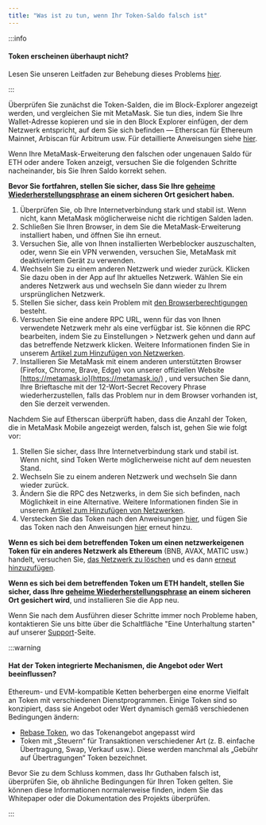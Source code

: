 ```yaml
---
title: "Was ist zu tun, wenn Ihr Token-Saldo falsch ist"
---
```



:::info

#### Token erscheinen überhaupt nicht?

Lesen Sie unseren Leitfaden zur Behebung dieses Problems [hier](/managing-my-tokens/custom-tokens/a-token-is-missing-from-my-wallet).

:::

Überprüfen Sie zunächst die Token-Salden, die im Block-Explorer angezeigt werden, und vergleichen Sie mit MetaMask. Sie tun dies, indem Sie Ihre Wallet-Adresse kopieren und sie in den Block Explorer einfügen, der dem Netzwerk entspricht, auf dem Sie sich befinden — Etherscan für Ethereum Mainnet, Arbiscan für Arbitrum usw. Für detaillierte Anweisungen siehe [hier](/managing-my-wallet/how-to-check-my-wallet-activity-on-the-blockchain-explorer).

<Tabs>

<TabItem value="Erweiterung" label="Erweiterung">

Wenn Ihre MetaMask-Erweiterung den falschen oder ungenauen Saldo für ETH oder andere Token anzeigt, versuchen Sie die folgenden Schritte nacheinander, bis Sie Ihren Saldo korrekt sehen.

**Bevor Sie fortfahren, stellen Sie sicher, dass Sie Ihre [geheime Wiederherstellungsphrase](/getting-started/user-guide-secret-recovery-phrase-password-and-private-keys) an einem sicheren Ort gesichert haben.**

1. Überprüfen Sie, ob Ihre Internetverbindung stark und stabil ist. Wenn nicht, kann MetaMask möglicherweise nicht die richtigen Salden laden.
2. Schließen Sie Ihren Browser, in dem Sie die MetaMask-Erweiterung installiert haben, und öffnen Sie ihn erneut.
3. Versuchen Sie, alle von Ihnen installierten Werbeblocker auszuschalten, oder, wenn Sie ein VPN verwenden, versuchen Sie, MetaMask mit deaktiviertem Gerät zu verwenden.
4. Wechseln Sie zu einem anderen Netzwerk und wieder zurück. Klicken Sie dazu oben in der App auf Ihr aktuelles Netzwerk. Wählen Sie ein anderes Netzwerk aus und wechseln Sie dann wieder zu Ihrem ursprünglichen Netzwerk.
5. Stellen Sie sicher, dass kein Problem mit [den Browserberechtigungen](/troubleshooting/metamask-states-balance-may-be-outdated-displays-in-orange-or-eth-not-added-to-balance) besteht.
6. Versuchen Sie eine andere RPC URL, wenn für das von Ihnen verwendete Netzwerk mehr als eine verfügbar ist. Sie können die RPC bearbeiten, indem Sie zu Einstellungen > Netzwerk gehen und dann auf das betreffende Netzwerk klicken. Weitere Informationen finden Sie in unserem [Artikel zum Hinzufügen von Netzwerken](/networks-and-sidechains/managing-networks/how-to-add-a-custom-network-rpc).
7. Installieren Sie MetaMask mit einem anderen unterstützten Browser (Firefox, Chrome, Brave, Edge) von unserer offiziellen Website [https://metamask.io](https://metamask.io/) , und versuchen Sie dann, Ihre Brieftasche mit der 12-Wort-Secret Recovery Phrase wiederherzustellen, falls das Problem nur in dem Browser vorhanden ist, den Sie derzeit verwenden.

</TabItem>

<TabItem value="Mobilgerät" label="Mobilgerät">

Nachdem Sie auf Etherscan überprüft haben, dass die Anzahl der Token, die in MetaMask Mobile angezeigt werden, falsch ist, gehen Sie wie folgt vor:

1. Stellen Sie sicher, dass Ihre Internetverbindung stark und stabil ist. Wenn nicht, sind Token Werte möglicherweise nicht auf dem neuesten Stand.
2. Wechseln Sie zu einem anderen Netzwerk und wechseln Sie dann wieder zurück.
3. Ändern Sie die RPC des Netzwerks, in dem Sie sich befinden, nach Möglichkeit in eine Alternative. Weitere Informationen finden Sie in unserem [Artikel zum Hinzufügen von Netzwerken](/networks-and-sidechains/managing-networks/how-to-add-a-custom-network-rpc).
4. Verstecken Sie das Token nach den Anweisungen [hier](/managing-my-tokens/custom-tokens/how-to-display-tokens-in-metamask), und fügen Sie das Token nach den Anweisungen [hier](/managing-my-tokens/custom-tokens/how-to-display-tokens-in-metamask) erneut hinzu.

**Wenn es sich bei dem betreffenden Token um einen netzwerkeigenen Token für ein anderes Netzwerk als Ethereum** (BNB, AVAX, MATIC usw.) handelt, versuchen Sie, [das Netzwerk zu löschen](/networks-and-sidechains/managing-networks/how-to-remove-networks) und es dann [erneut hinzuzufügen](/networks-and-sidechains/managing-networks/how-to-add-a-custom-network-rpc).

**Wenn es sich bei dem betreffenden Token um ETH handelt, stellen Sie sicher, dass Ihre [geheime Wiederherstellungsphrase](/getting-started/user-guide-secret-recovery-phrase-password-and-private-keys) an einem sicheren Ort gesichert wird**, und installieren Sie die App neu.

</TabItem>

</Tabs>

Wenn Sie nach dem Ausführen dieser Schritte immer noch Probleme haben, kontaktieren Sie uns bitte über die Schaltfläche "Eine Unterhaltung starten" auf unserer [Support](https://support.metamask.io/hc/en-us)-Seite.

:::warning

#### Hat der Token integrierte Mechanismen, die Angebot oder Wert beeinflussen?

Ethereum- und EVM-kompatible Ketten beherbergen eine enorme Vielfalt an Token mit verschiedenen Dienstprogrammen. Einige Token sind so konzipiert, dass sie Angebot oder Wert dynamisch gemäß verschiedenen Bedingungen ändern:

- [Rebase Token](/managing-my-tokens/user-guide-tokens), wo das Tokenangebot angepasst wird
- Token mit „Steuern“ für Transaktionen verschiedener Art (z. B. einfache Übertragung, Swap, Verkauf usw.). Diese werden manchmal als „Gebühr auf Übertragungen“ Token bezeichnet.

Bevor Sie zu dem Schluss kommen, dass Ihr Guthaben falsch ist, überprüfen Sie, ob ähnliche Bedingungen für Ihren Token gelten. Sie können diese Informationen normalerweise finden, indem Sie das Whitepaper oder die Dokumentation des Projekts überprüfen.

:::
